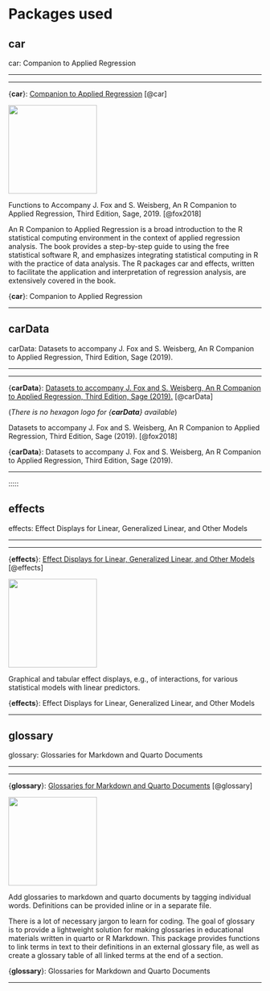 # Packages used {#sec-annex-a}

## car

:::::{.my-package}
:::{.my-package-header}
car: Companion to Applied Regression 
:::
::::{.my-package-container}

***

::: {#pak-car}

***

{**car**}: [Companion to Applied Regression](https://www.john-fox.ca/Companion/index.html) [@car]

::: {layout="[10, 30]" layout-valign="center"}
![](img/logoi/logo-car-min.png){width="176"}

Functions to Accompany J. Fox and S. Weisberg, An R Companion to Applied Regression, Third Edition, Sage, 2019. [@fox2018]

:::
An R Companion to Applied Regression is a broad introduction to the R statistical computing environment in the context of applied regression analysis. The book provides a step-by-step guide to using the free statistical software R, and emphasizes integrating statistical computing in R with the practice of data analysis.  The R packages car and effects, written to facilitate the application and interpretation of regression analysis, are extensively covered in the book.

{**car**}: Companion to Applied Regression
:::

***
::::
:::::

## carData

:::::{.my-package}
:::{.my-package-header}
carData: Datasets to accompany J. Fox and S. Weisberg, An R Companion to Applied Regression, Third Edition, Sage (2019). 
:::
::::{.my-package-container}

***

::: {#pak-carData}

***

{**carData**}: [Datasets to accompany J. Fox and S. Weisberg, An R Companion to Applied Regression, Third Edition, Sage (2019).](https://www.john-fox.ca/Companion/index.html) [@carData]

(*There is no hexagon logo for {**carData**} available*)

Datasets to accompany J. Fox and S. Weisberg, An R Companion to Applied Regression, Third Edition, Sage (2019). [@fox2018]

:::

{**carData**}: Datasets to accompany J. Fox and S. Weisberg, An R Companion to Applied Regression, Third Edition, Sage (2019).
:::

<Other text not included in the package reference>

***
::::
:::::



## effects

:::::{.my-package}
:::{.my-package-header}
effects: Effect Displays for Linear, Generalized Linear, and Other Models 
:::
::::{.my-package-container}

***

::: {#pak-effects}

***

{**effects**}: [Effect Displays for Linear, Generalized Linear, and Other Models](https://www.john-fox.ca/AppliedRegression/index.html) [@effects]

::: {layout="[10, 30]" layout-valign="center"}
![](img/logoi/logo-effects-min.png){width="176"}


Graphical and tabular effect displays, e.g., of interactions, for various statistical models with linear predictors.

:::

{**effects**}: Effect Displays for Linear, Generalized Linear, and Other Models
:::

<Other text not included in the package reference>

***
::::
:::::


## glossary

:::::{.my-package}
:::{.my-package-header}
glossary: Glossaries for Markdown and Quarto Documents 
:::
::::{.my-package-container}

***

::: {#pak-glossary}

***

{**glossary**}: [Glossaries for Markdown and Quarto Documents](https://debruine.github.io/glossary/) [@glossary]

::: {layout="[10, 30]" layout-valign="center"}
![](img/logoi/logo-glossary-min.png){width="176"}

Add glossaries to markdown and quarto documents by tagging individual words. Definitions can be provided inline or in a separate file.


:::

There is a lot of necessary jargon to learn for coding. The goal of glossary is to provide a lightweight solution for making glossaries in educational materials written in quarto or R Markdown. This package provides functions to link terms in text to their definitions in an external glossary file, as well as create a glossary table of all linked terms at the end of a section.

{**glossary**}: Glossaries for Markdown and Quarto Documents
:::

<Other text not included in the package reference>

***
::::
:::::


